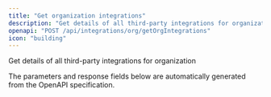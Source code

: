 ```yaml
---
title: "Get organization integrations"
description: "Get details of all third-party integrations for organization"
openapi: "POST /api/integrations/org/getOrgIntegrations"
icon: "building"
---
```


Get details of all third-party integrations for organization

<Note>
The parameters and response fields below are automatically generated from the OpenAPI specification.
</Note>
